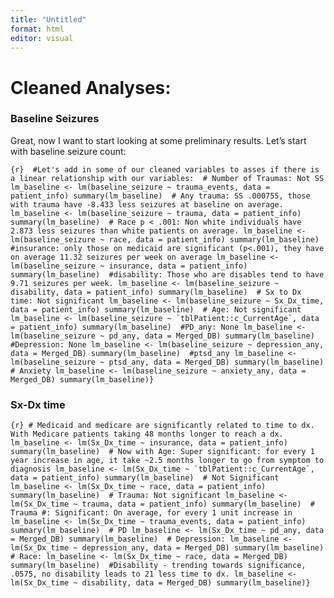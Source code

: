 ```yaml
---
title: "Untitled"
format: html
editor: visual
---
```


# Cleaned Analyses:

### Baseline Seizures

Great, now I want to start looking at some preliminary results. Let's start with baseline seizure count:

```{r}  #Let's add in some of our cleaned variables to asses if there is a linear relationship with our variables:  # Number of Traumas: Not SS lm_baseline <- lm(baseline_seizure ~ trauma_events, data = patient_info) summary(lm_baseline)  # Any trauma: SS .000755, those with trauma have -8.433 less seizures at baseline on average. lm_baseline <- lm(baseline_seizure ~ trauma, data = patient_info) summary(lm_baseline)  # Race p < .001: Non white individuals have 2.873 less seizures than white patients on average. lm_baseline <- lm(baseline_seizure ~ race, data = patient_info) summary(lm_baseline)  #insurance: only those on medicaid are significant (p<.001), they have on average 11.32 seizures per week on average lm_baseline <- lm(baseline_seizure ~ insurance, data = patient_info) summary(lm_baseline)  #disability: Those who are disables tend to have 9.71 seizures per week. lm_baseline <- lm(baseline_seizure ~ disability, data = patient_info) summary(lm_baseline)  # Sx to Dx time: Not significant lm_baseline <- lm(baseline_seizure ~ Sx_Dx_time, data = patient_info) summary(lm_baseline)  # Age: Not significant lm_baseline <- lm(baseline_seizure ~ `tblPatient::c_CurrentAge`, data = patient_info) summary(lm_baseline)  #PD_any: None lm_baseline <- lm(baseline_seizure ~ pd_any, data = Merged_DB) summary(lm_baseline)  #Depression: None lm_baseline <- lm(baseline_seizure ~ depression_any, data = Merged_DB) summary(lm_baseline)  #ptsd_any lm_baseline <- lm(baseline_seizure ~ ptsd_any, data = Merged_DB) summary(lm_baseline)  # Anxiety lm_baseline <- lm(baseline_seizure ~ anxiety_any, data = Merged_DB) summary(lm_baseline)}
```

### Sx-Dx time

```{r} # Medicaid and medicare are significantly related to time to dx. With Medicare patients taking 48 months longer to reach a dx. lm_baseline <- lm(Sx_Dx_time ~ insurance, data = patient_info) summary(lm_baseline)  # Now with Age: Super significant: for every 1 year increase in age, it take ~2.5 months longer to go from symptom to diagnosis lm_baseline <- lm(Sx_Dx_time ~ `tblPatient::c_CurrentAge`, data = patient_info) summary(lm_baseline)  # Not Significant lm_baseline <- lm(Sx_Dx_time ~ race, data = patient_info) summary(lm_baseline)  # Trauma: Not significant lm_baseline <- lm(Sx_Dx_time ~ trauma, data = patient_info) summary(lm_baseline)  # Trauma #: Significant: On average, for every 1 unit increase in  lm_baseline <- lm(Sx_Dx_time ~ trauma_events, data = patient_info) summary(lm_baseline)  # PD lm_baseline <- lm(Sx_Dx_time ~ pd_any, data = Merged_DB) summary(lm_baseline)  # Depression: lm_baseline <- lm(Sx_Dx_time ~ depression_any, data = Merged_DB) summary(lm_baseline)  # Race: lm_baseline <- lm(Sx_Dx_time ~ race, data = Merged_DB) summary(lm_baseline)  #Disability - trending towards significance, .0575, no disability leads to 21 less time to dx. lm_baseline <- lm(Sx_Dx_time ~ disability, data = Merged_DB) summary(lm_baseline)}
```
